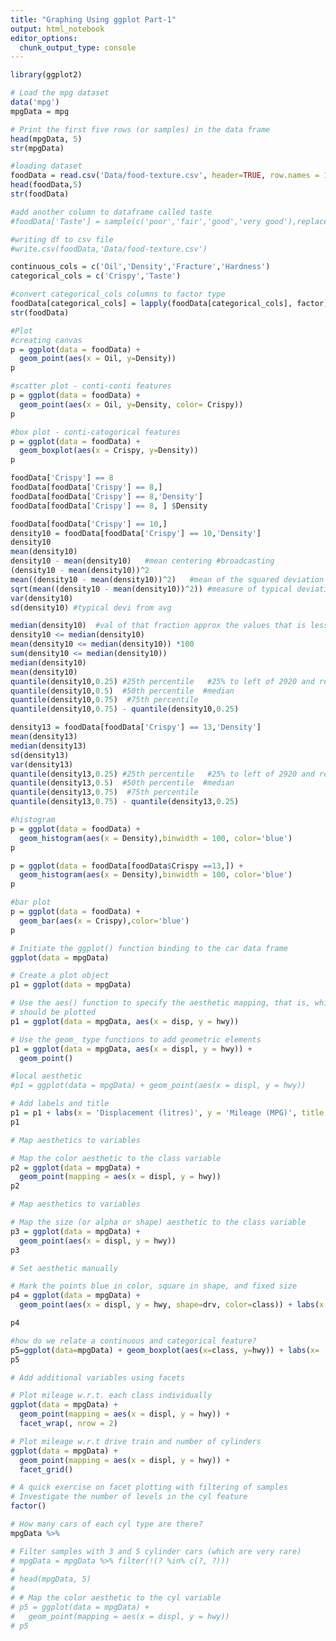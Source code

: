 ---
title: "Graphing Using ggplot Part-1"
output: html_notebook
editor_options: 
  chunk_output_type: console
---

```{r}
library(ggplot2)
```

```{r}
# Load the mpg dataset
data('mpg')
mpgData = mpg

# Print the first five rows (or samples) in the data frame
head(mpgData, 5)
str(mpgData)
```
```{r}
#loading dataset
foodData = read.csv('Data/food-texture.csv', header=TRUE, row.names = 1)
head(foodData,5)
str(foodData)
```



```{r}
#add another column to dataframe called taste
#foodData['Taste'] = sample(c('poor','fair','good','very good'),replace = TRUE,nrow(foodData),p=c(0.25,0.25,0.25,0.25))

```
```{r}
#writing df to csv file
#write.csv(foodData,'Data/food-texture.csv')
```
```{r}
continuous_cols = c('Oil','Density','Fracture','Hardness')
categorical_cols = c('Crispy','Taste')
```

```{r}
#convert categorical_cols columns to factor type
foodData[categorical_cols] = lapply(foodData[categorical_cols], factor)
str(foodData)
```
```{r}
#Plot
#creating canvas
p = ggplot(data = foodData) +
  geom_point(aes(x = Oil, y=Density))
p 

```
```{r}
#scatter plot - conti-conti features
p = ggplot(data = foodData) +
  geom_point(aes(x = Oil, y=Density, color= Crispy))
p 
```
```{r}
#box plot - conti-catogorical features
p = ggplot(data = foodData) +
  geom_boxplot(aes(x = Crispy, y=Density))
p 
```
```{r}
foodData['Crispy'] == 8
foodData[foodData['Crispy'] == 8,]
foodData[foodData['Crispy'] == 8,'Density']
foodData[foodData['Crispy'] == 8, ] $Density
```
```{r}
foodData[foodData['Crispy'] == 10,]
density10 = foodData[foodData['Crispy'] == 10,'Density']
density10
mean(density10)
density10 - mean(density10)   #mean centering #broadcasting
(density10 - mean(density10))^2 
mean((density10 - mean(density10))^2)   #mean of the squared deviation from the avg  #variances # (kg/m^3)^2
sqrt(mean((density10 - mean(density10))^2)) #measure of typical deviation kg/m^3
var(density10)   
sd(density10) #typical devi from avg

```
```{r}
median(density10)  #val of that fraction approx the values that is lesser than the value - median divides set into 2 halves
density10 <= median(density10)
mean(density10 <= median(density10)) *100 
sum(density10 <= median(density10))
median(density10)
mean(density10)
quantile(density10,0.25) #25th percentile   #25% to left of 2920 and remaing right of 2920
quantile(density10,0.5)  #50th percentile  #median
quantile(density10,0.75)  #75th percentile
quantile(density10,0.75) - quantile(density10,0.25)
```
```{r}
density13 = foodData[foodData['Crispy'] == 13,'Density']
mean(density13)
median(density13)
sd(density13)
var(density13) 
quantile(density13,0.25) #25th percentile   #25% to left of 2920 and remaing right of 2920
quantile(density13,0.5)  #50th percentile  #median
quantile(density13,0.75)  #75th percentile
quantile(density13,0.75) - quantile(density13,0.25)
```
```{r}
#histogram
p = ggplot(data = foodData) +
  geom_histogram(aes(x = Density),binwidth = 100, color='blue')
p
```
```{r}
p = ggplot(data = foodData[foodData$Crispy ==13,]) +
  geom_histogram(aes(x = Density),binwidth = 100, color='blue')
p
```
```{r}
#bar plot
p = ggplot(data = foodData) +
  geom_bar(aes(x = Crispy),color='blue')
p
```






```{r}
# Initiate the ggplot() function binding to the car data frame
ggplot(data = mpgData)

# Create a plot object
p1 = ggplot(data = mpgData)

# Use the aes() function to specify the aesthetic mapping, that is, which variables
# should be plotted
p1 = ggplot(data = mpgData, aes(x = disp, y = hwy))

# Use the geom_ type functions to add geometric elements
p1 = ggplot(data = mpgData, aes(x = displ, y = hwy)) +
  geom_point()

#local aesthetic
#p1 = ggplot(data = mpgData) + geom_point(aes(x = displ, y = hwy))

# Add labels and title
p1 = p1 + labs(x = 'Displacement (litres)', y = 'Mileage (MPG)', title = 'Mileage vs. Displacement')
p1
```


```{r}
# Map aesthetics to variables

# Map the color aesthetic to the class variable
p2 = ggplot(data = mpgData) +
  geom_point(mapping = aes(x = displ, y = hwy))
p2
```

```{r}
# Map aesthetics to variables

# Map the size (or alpha or shape) aesthetic to the class variable
p3 = ggplot(data = mpgData) +
  geom_point(aes(x = displ, y = hwy))
p3
```

```{r}
# Set aesthetic manually

# Mark the points blue in color, square in shape, and fixed size
p4 = ggplot(data = mpgData) +
  geom_point(aes(x = displ, y = hwy, shape=drv, color=class)) + labs(x = 'Displacement (litres)', y = 'Mileage (MPG)', title = 'Mileage vs. Displacement')

p4
```

```{r}
#how do we relate a continuous and categorical feature?
p5=ggplot(data=mpgData) + geom_boxplot(aes(x=class, y=hwy)) + labs(x= 'Vehicle Class',  y='Mileage(MPG)', title='Mileage vs. Vehicle Class')
p5
```


```{r}
# Add additional variables using facets

# Plot mileage w.r.t. each class individually
ggplot(data = mpgData) + 
  geom_point(mapping = aes(x = displ, y = hwy)) + 
  facet_wrap(, nrow = 2)
```

```{r}
# Plot mileage w.r.t drive train and number of cylinders
ggplot(data = mpgData) + 
  geom_point(mapping = aes(x = displ, y = hwy)) + 
  facet_grid()
```

```{r}
# A quick exercise on facet plotting with filtering of samples
# Investigate the number of levels in the cyl feature
factor()

# How many cars of each cyl type are there?
mpgData %>% 

# Filter samples with 3 and 5 cylinder cars (which are very rare)
# mpgData = mpgData %>% filter(!(? %in% c(?, ?)))
# 
# head(mpgData, 5)
# 
# # Map the color aesthetic to the cyl variable
# p5 = ggplot(data = mpgData) +
#   geom_point(mapping = aes(x = displ, y = hwy))
# p5
```


